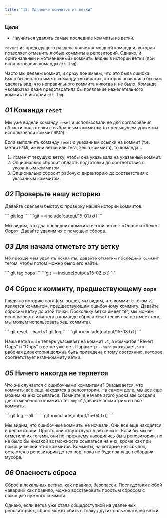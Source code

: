 ```yaml
---
title: "15. Удаление коммитов из ветки"
---
```


### Цели

- Научиться удалять самые последние коммиты из ветки.

`revert` из предыдущего раздела является мощной командой, которая позволяет отменить любые коммиты в репозиторий. Однако, и оригинальный и «отмененный» коммиты видны в истории ветки (при использовании команды `git log`).

Часто мы делаем коммит, и сразу понимаем, что это была ошибка. Было бы неплохо иметь команду «возврата», которая позволила бы нам сделать вид, что неправильного коммита никогда и не было. Команда «возврата» даже предотвратила бы появление нежелательного коммита в истории `git log`.

## _01_ Команда `reset`

Мы уже видели команду `reset` и использовали ее для согласования области подготовки с выбранным коммитом (в предыдущем уроке мы использовали коммит `HEAD`).

Если выполнить команду `reset` с указанием ссылки на коммит (т.е. метки `HEAD`, имени ветки или тега, хеша коммита), то команда...

1. Изменит текущую ветку, чтобы она указывала на указанный коммит.
2. Опционально сбросит область подготовки до соответствия с указанным коммитом.
3. Опционально сбросит рабочую директорию до соответствия с указанным коммитом.

## _02_ Проверьте нашу историю

Давайте сделаем быструю проверку нашей истории коммитов.

<Run>
```
git log
```
</Run>

<Output>
```git
==include[output/15-01.txt]
```
</Output>

Мы видим, что два последних коммита в этой ветке - «Oops» и «Revert Oops». Давайте удалим их с помощью сброса.

## _03_ Для начала отметьте эту ветку

Но прежде чем удалить коммиты, давайте отметим последний коммит тегом, чтобы потом можно было его найти.

<Run>
```
git tag oops
```
</Run>

<Output>
```git
==include[output/15-02.txt]
```
</Output>

## _04_ Сброс к коммиту, предшествующему `oops`

Глядя на историю лога (см. выше), мы видим, что коммит с тегом `v1` является коммитом, предшествующим ошибочному коммиту. Давайте сбросим ветку до этой точки. Поскольку ветка имеет тег, мы можем использовать имя тега в команде сброса `reset` (если она не имеет тега, мы можем использовать хеш коммита).

<Run>
```
git reset --hard v1
git log
```
</Run>

<Output>
```git
==include[output/15-03.txt]
```
</Output>

Наша ветка `main` теперь указывает на коммит `v1`, а коммитов "Revert Oops" и "Oops" в ветке уже нет. Параметр `--hard` указывает, что рабочая директория должна быть приведена к тому состоянию, которое соответствует `HEAD`-коммиту ветки.

## _05_ Ничего никогда не теряется

Что же случается с ошибочными коммитами? Оказывается, что коммиты все еще находятся в репозитории. На самом деле, мы все еще можем на них ссылаться. Помните, в начале этого урока мы создали для отмененного коммита тег `oops`? Давайте посмотрим на _все_ коммиты.

<Run>
```
git log --all
```
</Run>

<Output>
```git
==include[output/15-04.txt]
```
</Output>

Мы видим, что ошибочные коммиты не исчезли. Они все еще находятся в репозитории. Просто они отсутствуют в ветке `main`. Если бы мы не отметили их тегами, они по-прежнему находились бы в репозитории, но не было бы никакой возможности ссылаться на них, кроме как при помощи хешей этих коммитов. Коммиты, на которые нет ссылок, остаются в репозитории до тех пор, пока не будет запущен сборщик мусора.

## _06_ Опасность сброса

Сброс в локальных ветках, как правило, безопасен. Последствия любой «аварии» как правило, можно восстановить простым сбросом с помощью нужного коммита.

Однако, если ветка уже стала общедоступной на удаленных репозиториях, сброс может сбить с толку других пользователей ветки.